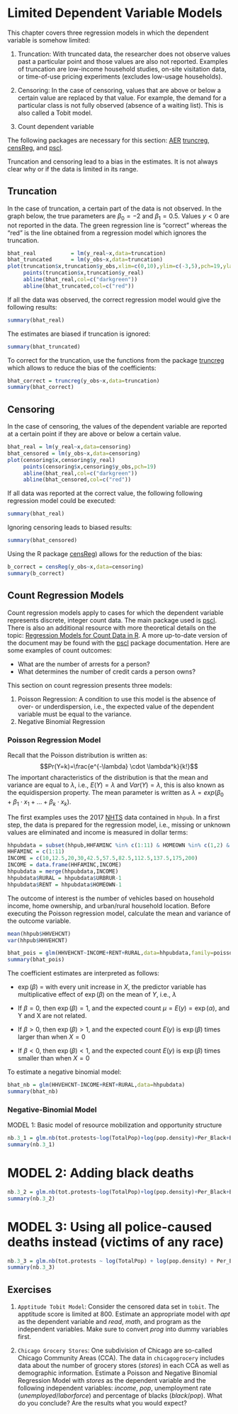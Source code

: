 # Limited Dependent Variable Models

This chapter covers three regression models in which the dependent variable is somehow limited:

1. Truncation: With truncated data, the researcher does not observe values past a particular point and those values are also not reported. Examples of truncation are low-income household studies, on-site visitation data, or time-of-use pricing experiments (excludes low-usage households). 

2. Censoring: In the case of censoring, values that are above or below a certain value are replaced by that value. For example, the demand for a particular class is not fully observed (absence of a waiting list). This is also called a Tobit model. 

3. Count dependent variable 

The following packages are necessary for this section: [AER](https://cran.r-project.org/web/packages/AER/index.html) [truncreg](https://cran.r-project.org/web/packages/truncreg/index.html), [censReg](https://cran.r-project.org/web/packages/censReg/index.html), and [pscl](https://cran.r-project.org/web/packages/pscl/index.html).

Truncation and censoring lead to a bias in the estimates. It is not always clear why or if the data is limited in its range. 

## Truncation
In the case of truncation, a certain part of the data is not observed. In the graph below, the true parameters are $\beta_0=-2$ and $\beta_1=0.5$. Values $y<0$ are not reported in the data. The green regression line is "correct" whereas the "red" is the line obtained from a regression model which ignores the truncation.  

```r
bhat_real           = lm(y_real~x,data=truncation)
bhat_truncated      = lm(y_obs~x,data=truncation)
plot(truncation$x,truncation$y_obs,xlim=c(0,10),ylim=c(-3,5),pch=19,ylab="y",xlab="x")
     points(truncation$x,truncation$y_real)
     abline(bhat_real,col=c("darkgreen"))
     abline(bhat_truncated,col=c("red"))
```
If all the data was observed, the correct regression model would give the following results:
```r
summary(bhat_real)
```

The estimates are biased if truncation is ignored:
```r
summary(bhat_truncated)

```

To correct for the truncation, use the functions from the package [truncreg](https://cran.r-project.org/web/packages/truncreg/index.html) which allows to reduce the bias of the coefficients:

```r
bhat_correct = truncreg(y_obs~x,data=truncation)
summary(bhat_correct)
```

## Censoring
In the case of censoring, the values of the dependent variable are reported at a certain point if they are above or below a certain value.

```r
bhat_real = lm(y_real~x,data=censoring)
bhat_censored = lm(y_obs~x,data=censoring)
plot(censoring$x,censoring$y_real)
     points(censoring$x,censoring$y_obs,pch=19)
     abline(bhat_real,col=c("darkgreen"))
     abline(bhat_censored,col=c("red"))
```

If all data was reported at the correct value, the following following regression model could be executed: 
```r
summary(bhat_real)
```

Ignoring censoring leads to biased results:
```r
summary(bhat_censored)
```

Using the R package [censReg](https://cran.r-project.org/web/packages/censReg/index.html)) allows for the reduction of the bias:
```r
b_correct = censReg(y_obs~x,data=censoring)
summary(b_correct)
```

## Count Regression Models
Count regression models apply to cases for which the dependent variable represents discrete, integer count data. The main package used is [pscl](https://cran.r-project.org/web/packages/pscl/index.html). There is also an additional resource with more theoretical details on the topic: [Regression Models for Count Data in R](http://dx.doi.org/10.18637/jss.v027.i08). A more up-to-date version of the document may be found with the [pscl](https://cran.r-project.org/web/packages/pscl/index.html) package documentation. Here are some examples of count outcomes:

- What are the number of arrests for a person?
- What determines the number of credit cards a person owns?

This section on count regression presents three models:

1. Poisson Regression: A condition to use this model is the absence of over- or underdispersion, i.e., the expected value of the dependent variable must be equal to the variance. 
2. Negative Binomial Regression

### Poisson Regression Model
Recall that the Poisson distribution is written as:
$$Pr(Y=k)=\frac{e^{-\lambda} \cdot \lambda^k}{k!}$$
The important characteristics of the distribution is that the mean and variance are equal to $\lambda$, i.e., $E(Y)=\lambda$ and $Var(Y)=\lambda$, this is also known as the equidispersion property. The  mean parameter is written as $\lambda=exp(\beta_0+\beta_1 \cdot x_1+ \dots + \beta_k \cdot x_k)$.

The first examples uses the 2017 [NHTS](https://nhts.ornl.gov/) data contained in `hhpub`. In a first step, the data is prepared for the regression model, i.e., missing or unknown values are eliminated and income is measured in dollar terms:

```r
hhpubdata = subset(hhpub,HHFAMINC %in% c(1:11) & HOMEOWN %in% c(1,2) & URBRUR %in% c(1,2) & HHVEHCNT %in% c(1:12))
HHFAMINC = c(1:11)
INCOME = c(10,12.5,20,30,42.5,57.5,82.5,112.5,137.5,175,200)
INCOME = data.frame(HHFAMINC,INCOME)
hhpubdata = merge(hhpubdata,INCOME)
hhpubdata$RURAL = hhpubdata$URBRUR-1
hhpubdata$RENT = hhpubdata$HOMEOWN-1
```

The outcome of interest is the number of vehicles based on household income, home ownership, and urban/rural household location. Before executing the Poisson regression model, calculate the mean and variance of the outcome variable.

```r
mean(hhpub$HHVEHCNT)
var(hhpub$HHVEHCNT)
```

```r
bhat_pois = glm(HHVEHCNT~INCOME+RENT+RURAL,data=hhpubdata,family=poisson)
summary(bhat_pois)
```

The coefficient estimates are interpreted as follows:
   
- $\exp(\beta)$ = with every unit increase in $X$, the predictor variable has multiplicative effect of $\exp(\beta)$ on the mean of $Y$, i.e., $\lambda$

- If $\beta=0$, then $\exp(\beta) = 1$, and the expected count $\mu= E(y) = \exp(\alpha)$, and Y and X are not related.
- If $\beta>0$, then $\exp(\beta) > 1$, and the expected count $E(y)$ is $\exp(\beta)$ times larger than when $X = 0$
- If $\beta<0$, then $\exp(\beta) < 1$, and the expected count $E(y)$ is $\exp(\beta)$ times smaller than when $X = 0$

To estimate a negative binomial model:
```r
bhat_nb = glm(HHVEHCNT~INCOME+RENT+RURAL,data=hhpubdata)
summary(bhat_nb)
```

### Negative-Binomial Model
MODEL 1: Basic model of resource mobilization and opportunity structure
```r
nb.3_1 = glm.nb(tot.protests~log(TotalPop)+log(pop.density)+Per_Black+BlackPovertyRate+I(BlackPovertyRate^2)+per_ba+collegeenrollpc+dem_share,data=blm,link=log)
summary(nb.3_1) 
```

# MODEL 2: Adding black deaths
```r
nb.3_2 = glm.nb(tot.protests~log(TotalPop)+log(pop.density)+Per_Black+BlackPovertyRate+I(BlackPovertyRate^2)+per_ba+collegeenrollpc+dem_share+deaths_black_pc,data=blm,link=log)
summary(nb.3_2) 
```

# MODEL 3: Using all police-caused deaths instead (victims of any race)
```r
nb.3_3 = glm.nb(tot.protests ~ log(TotalPop) + log(pop.density) + Per_Black + BlackPovertyRate + I(BlackPovertyRate^2) + per_ba + collegeenrollpc + dem_share + deaths_pc, data=blm, link=log)
summary(nb.3_3) 
```

## Exercises

1. `Apptitude Tobit Model`: Consider the censored data set in `tobit`. The apptitude score is limited at 800. Estimate an appropriate model with $apt$ as the dependent variable and $read$, $math$, and program as the independent variables. Make sure to convert $prog$ into dummy variables first.

2. `Chicago Grocery Stores`: One subdivision of Chicago are so-called Chicago Community Areas (CCA). The data in `chicagogrocery` includes data about the number of grocery stores ($stores$) in each CCA as well as demographic information. Estimate a Poisson and Negative Binomial Regression Model with $stores$ as the dependent variable and the following independent variables: $income$, $pop$, unemployment rate ($unemployed/laborforce$) and percentage of blacks ($black/pop$). What do you conclude? Are the results what you would expect?